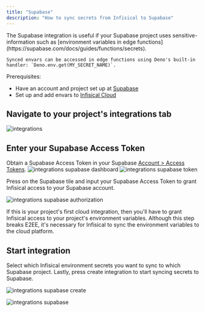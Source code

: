 ```yaml
---
title: "Supabase"
description: "How to sync secrets from Infisical to Supabase"
---
```


<Note>
    The Supabase integration is useful if your Supabase project uses sensitive-information such as [environment variables in edge functions](https://supabase.com/docs/guides/functions/secrets).
    
    Synced envars can be accessed in edge functions using Deno's built-in handler: `Deno.env.get(MY_SECRET_NAME)`.
</Note>

Prerequisites:

- Have an account and project set up at [Supabase](https://supabase.com/)
- Set up and add envars to [Infisical Cloud](https://app.infisical.com)

## Navigate to your project's integrations tab

![integrations](../../images/integrations.png)

## Enter your Supabase Access Token

Obtain a Supabase Access Token in your Supabase [Account > Access Tokens](https://app.supabase.com/account/tokens).
![integrations supabase dashboard](../../images/integrations-supabase-dashboard.png)
![integrations supabase token](../../images/integrations-supabase-token.png)

Press on the Supabase tile and input your Supabase Access Token to grant Infisical access to your Supabase account.

![integrations supabase authorization](../../images/integrations-supabase-authorization.png)

<Info>
  If this is your project's first cloud integration, then you'll have to grant
  Infisical access to your project's environment variables. Although this step
  breaks E2EE, it's necessary for Infisical to sync the environment variables to
  the cloud platform.
</Info>

## Start integration

Select which Infisical environment secrets you want to sync to which Supabase project. Lastly, press create integration to start syncing secrets to Supabase.

![integrations supabase create](../../images/integrations-supabase-create.png)

![integrations supabase](../../images/integrations-supabase.png)